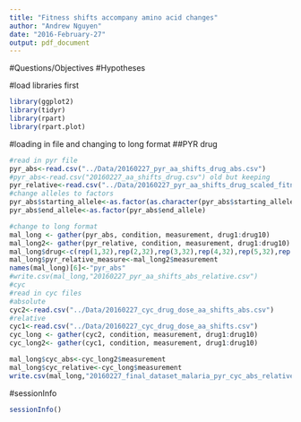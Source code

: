 ```yaml
---
title: "Fitness shifts accompany amino acid changes"
author: "Andrew Nguyen"
date: "2016-February-27"
output: pdf_document
---
```

#Questions/Objectives
#Hypotheses

#load libraries first
```r
library(ggplot2)
library(tidyr)
library(rpart)
library(rpart.plot)
```

#loading in file and changing to long format
##PYR drug
```r
#read in pyr file
pyr_abs<-read.csv("../Data/20160227_pyr_aa_shifts_drug_abs.csv")
#pyr_abs<-read.csv("20160227_aa_shifts_drug.csv") old but keeping
pyr_relative<-read.csv("../Data/20160227_pyr_aa_shifts_drug_scaled_fitness.csv")
#change alleles to factors
pyr_abs$starting_allele<-as.factor(as.character(pyr_abs$starting_allele))
pyr_abs$end_allele<-as.factor(pyr_abs$end_allele)

#change to long format
mal_long <- gather(pyr_abs, condition, measurement, drug1:drug10)
mal_long2<- gather(pyr_relative, condition, measurement, drug1:drug10)
mal_long$drug<-c(rep(1,32),rep(2,32),rep(3,32),rep(4,32),rep(5,32),rep(6,32),rep(7,32),rep(8,32),rep(9,32),rep(10,32))
mal_long$pyr_relative_measure<-mal_long2$measurement
names(mal_long)[6]<-"pyr_abs"
#write.csv(mal_long,"20160227_pyr_aa_shifts_abs_relative.csv")
#cyc
#read in cyc files
#absolute
cyc2<-read.csv("../Data/20160227_cyc_drug_dose_aa_shifts_abs.csv")
#relative
cyc1<-read.csv("../Data/20160227_cyc_drug_dose_aa_shifts.csv")
cyc_long <- gather(cyc2, condition, measurement, drug1:drug10)
cyc_long2<- gather(cyc1, condition, measurement, drug1:drug10)

mal_long$cyc_abs<-cyc_long2$measurement
mal_long$cyc_relative<-cyc_long$measurement
write.csv(mal_long,"20160227_final_dataset_malaria_pyr_cyc_abs_relative.csv")
```


#sessionInfo
```r
sessionInfo()
```

